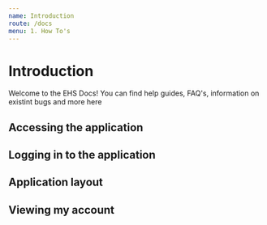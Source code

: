 ```yaml
---
name: Introduction
route: /docs
menu: 1. How To's
---
```



# Introduction
Welcome to the EHS Docs! You can find help guides, FAQ's, information on existint bugs and more here

## Accessing the application 

## Logging in to the application

## Application layout 

## Viewing my account 
